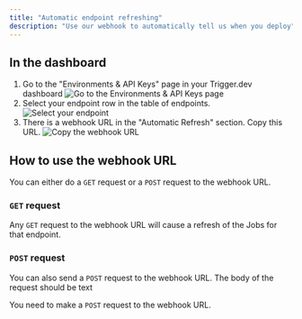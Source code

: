 ```yaml
---
title: "Automatic endpoint refreshing"
description: "Use our webhook to automatically tell us when you deploy"
---
```


## In the dashboard

1. Go to the "Environments & API Keys" page in your Trigger.dev dashboard
   ![Go to the Environments & API Keys page ](/images/environments-link.png)
2. Select your endpoint row in the table of endpoints.
   ![Select your endpoint](/images/endpoint-manual-refresh-1.png)
3. There is a webhook URL in the "Automatic Refresh" section. Copy this URL.
   ![Copy the webhook URL](/images/endpoint-automatic-refresh.png)

## How to use the webhook URL

You can either do a `GET` request or a `POST` request to the webhook URL.

### `GET` request

Any `GET` request to the webhook URL will cause a refresh of the Jobs for that endpoint.

### `POST` request

You can also send a `POST` request to the webhook URL. The body of the request should be text

You need to make a `POST` request to the webhook URL.
